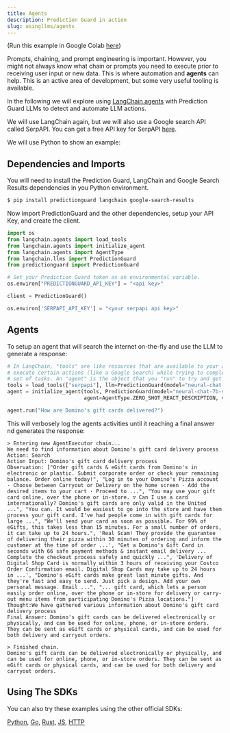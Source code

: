 ```yaml
---
title: Agents
description: Prediction Guard in action
slug: usingllms/agents
---
```


(Run this example in Google Colab
[here](https://drive.google.com/file/d/1w_pDpWh-J9N3pUXAvI2QyIDT2N4W62Gf/view?usp=sharing))

Prompts, chaining, and prompt engineering is important. However, you might not
always know what chain or prompts you need to execute prior to receiving user
input or new data. This is where automation and **agents** can help. This is an
active area of development, but some very useful tooling is available.

In the following we will explore using
[LangChain agents](https://python.langchain.com/en/latest/use_cases/personal_assistants.html)
with Prediction Guard LLMs to detect and automate LLM actions.

We will use LangChain again, but we will also use a Google search API called
SerpAPI. You can get a free API key for SerpAPI [here](https://serpapi.com/).

We will use Python to show an example:

## Dependencies and Imports

You will need to install the Prediction Guard, LangChain and Google Search Results
dependencies in you Python environment.

```bash
$ pip install predictionguard langchain google-search-results
```

Now import PredictionGuard and the other dependencies, setup your API Key, and
create the client.

```python
import os
from langchain.agents import load_tools
from langchain.agents import initialize_agent
from langchain.agents import AgentType
from langchain.llms import PredictionGuard
from predictionguard import PredictionGuard

# Set your Prediction Guard token as an environmental variable.
os.environ["PREDICTIONGUARD_API_KEY"] = "<api key>"

client = PredictionGuard()

os.environ['SERPAPI_API_KEY'] = "<your serpapi api key>"
```

## Agents

To setup an agent that will search the internet on-the-fly and use the LLM to
generate a response:

```python copy
# In LangChain, "tools" are like resources that are available to your agent to
# execute certain actions (like a Google Search) while trying to complete a
# set of tasks. An "agent" is the object that you "run" to try and get a "Final Answer."
tools = load_tools(["serpapi"], llm=PredictionGuard(model="neural-chat-7b-v3-3"))
agent = initialize_agent(tools, PredictionGuard(model="neural-chat-7b-v3-3"),
                         agent=AgentType.ZERO_SHOT_REACT_DESCRIPTION, verbose=True)

agent.run("How are Domino's gift cards delivered?")
```

This will verbosely log the agents activities until it reaching a final answer
nd generates the response:

```
> Entering new AgentExecutor chain...
We need to find information about Domino's gift card delivery process
Action: Search
Action Input: Domino's gift card delivery process
Observation: ["Order gift cards & eGift cards from Domino's in electronic or plastic. Submit corporate order or check your remaining balance. Order online today!", "Log in to your Domino's Pizza account · Choose between Carryout or Delivery on the home screen · Add the desired items to your cart · Proceed to ...", "You may use your gift card online, over the phone or in-store. ▽ Can I use a card internationally? Domino's gift cards are only valid in the United ...", "You can. It would be easiest to go into the store and have them process your gift card. I've had people come in with gift cards for large ...", "We'll send your card as soon as possible. For 99% of eGifts, this takes less than 15 minutes. For a small number of orders, it can take up to 24 hours.", 'Real Scam! They provide the guarantee of delivering their pizza within 30 minutes of ordering and inform the customer at the time of order ...', "Get a Domino's Gift Card in seconds with 66 safe payment methods & instant email delivery ... Complete the checkout process safely and quickly ...", 'Delivery of Digital Shop Card is normally within 3 hours of receiving your Costco Order Confirmation email. Digital Shop Cards may take up to 24 hours in ...', "Domino's eGift cards make great last minute gifts. And they're fast and easy to send. Just pick a design. Add your own personal message. Email ...", "... gift card, which lets a person easily order online, over the phone or in-store for delivery or carry-out menu items from participating Domino's Pizza locations."]
Thought:We have gathered various information about Domino's gift card delivery process
Final Answer: Domino's gift cards can be delivered electronically or physically, and can be used for online, phone, or in-store orders. They can be sent as eGift cards or physical cards, and can be used for both delivery and carryout orders.

> Finished chain.
Domino's gift cards can be delivered electronically or physically, and can be used for online, phone, or in-store orders. They can be sent as eGift cards or physical cards, and can be used for both delivery and carryout orders.
```

## Using The SDKs

You can also try these examples using the other official SDKs:

[Python](/sdk-docs/software-development-kits/sd-ks),
[Go](/sdk-docs/software-development-kits/sd-ks),
[Rust](/sdk-docs/software-development-kits/sd-ks),
[JS](/sdk-docs/software-development-kits/sd-ks),
[HTTP](/api-reference)
